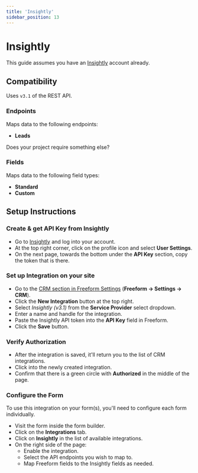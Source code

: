 ```yaml
---
title: 'Insightly'
sidebar_position: 13
---
```



# Insightly<Badge type="pro" text="Pro" />

This guide assumes you have an [Insightly](https://www.insightly.com/) account already.

## Compatibility

Uses `v3.1` of the REST API.

### Endpoints

Maps data to the following endpoints:

- **Leads**

Does your project require something else? &nbsp; <PrimaryButtonWithLink to='https://support.solspace.com/' label='Contact Us' />

### Fields

Maps data to the following field types:

- **Standard**
- **Custom**

## Setup Instructions

<VerticalStepWrapper>

<StepMarkdown>

### Create & get API Key from Insightly

- Go to [Insightly](https://www.insightly.com/) and log into your account.
- At the top right corner, click on the profile icon and select **User Settings**.
- On the next page, towards the bottom under the **API Key** section, copy the token that is there.

</StepMarkdown>

<StepMarkdown>

### Set up Integration on your site

- Go to the [CRM section in Freeform Settings](../configuration/settings.mdx#crm) (**Freeform → Settings → CRM**).
- Click the **New Integration** button at the top right.
- Select _Insightly (v3.1)_ from the **Service Provider** select dropdown.
- Enter a name and handle for the integration.
- Paste the Insightly API token into the **API Key** field in Freeform.
- Click the **Save** button.

</StepMarkdown>

<StepMarkdown>

### Verify Authorization

- After the integration is saved, it'll return you to the list of CRM integrations.
- Click into the newly created integration.
- Confirm that there is a green circle with **Authorized** in the middle of the page.

</StepMarkdown>

<StepMarkdown>

### Configure the Form

To use this integration on your form(s), you'll need to configure each form individually.

- Visit the form inside the form builder.
- Click on the **Integrations** tab.
- Click on **Insightly** in the list of available integrations.
- On the right side of the page:
  - Enable the integration.
  - Select the API endpoints you wish to map to.
  - Map Freeform fields to the Insightly fields as needed.

</StepMarkdown>

</VerticalStepWrapper>
